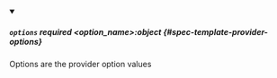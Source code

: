 


<details className="config-field" data-expandable="true" open>
<summary>

##### `options` <span className="config-field-required" data-required="false">required</span> <span className="config-field-type">&lt;option_name&gt;:object</span> <span className="config-field-default"></span> <span className="config-field-enum"></span> {#spec-template-provider-options}

Options are the provider option values

</summary>

<PartialOptionsreference />


</details>
